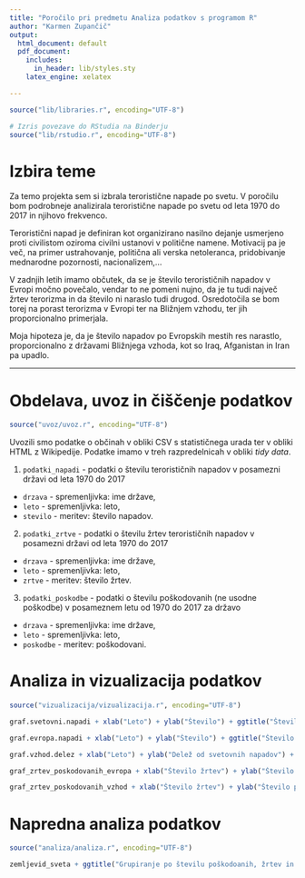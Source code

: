```yaml
---
title: "Poročilo pri predmetu Analiza podatkov s programom R"
author: "Karmen Zupančič"
output:
  html_document: default
  pdf_document:
    includes:
      in_header: lib/styles.sty
    latex_engine: xelatex

---
```


```r

source("lib/libraries.r", encoding="UTF-8")
```

```r
# Izris povezave do RStudia na Binderju
source("lib/rstudio.r", encoding="UTF-8")
```

# Izbira teme

Za temo projekta sem si izbrala teroristične napade po svetu.
V poročilu bom podrobneje analizirala teroristične napade po svetu od leta 1970 do 2017 in njihovo frekvenco. 

Teroristični napad je definiran kot organizirano nasilno dejanje usmerjeno proti civilistom oziroma civilni ustanovi v politične namene. Motivacij pa je več, na primer ustrahovanje, politična ali verska netoleranca, pridobivanje mednarodne pozornosti, nacionalizem,...

V zadnjih letih imamo občutek, da se je število terorističnih napadov v Evropi močno povečalo, vendar to ne pomeni nujno, da je tu tudi največ žrtev terorizma in da število ni naraslo tudi drugod.  Osredotočila se bom torej na porast terorizma v Evropi ter na Bližnjem vzhodu, ter jih proporcionalno primerjala.

Moja hipoteza je, da je število napadov po Evropskih mestih res narastlo, proporcionalno z  državami Bližnjega vzhoda, kot so Iraq, Afganistan in Iran pa upadlo.


***

# Obdelava, uvoz in čiščenje podatkov

```r
source("uvoz/uvoz.r", encoding="UTF-8")
```

Uvozili smo podatke o občinah v obliki CSV s statističnega urada ter v obliki HTML
z Wikipedije. Podatke imamo v treh razpredelnicah v obliki *tidy data*.

1. `podatki_napadi` - podatki o številu terorističnih napadov v posamezni državi od leta 1970 do 2017
  - `drzava` - spremenljivka: ime države,
  - `leto` - spremenljivka: leto,
  - `stevilo` - meritev: število napadov.

2. `podatki_zrtve` - podatki o številu žrtev terorističnih napadov v posamezni državi od leta 1970 do 2017
  - `drzava` - spremenljivka: ime države,
  - `leto` - spremenljivka: leto,
  - `zrtve` - meritev: število žrtev.
  
3. `podatki_poskodbe` - podatki o številu poškodovanih (ne usodne poškodbe) v posameznem letu od 1970 do 2017 za državo
  - `drzava` - spremenljivka: ime države,
  - `leto` - spremenljivka: leto,
  - `poskodbe` - meritev: poškodovani.
  
  
# Analiza in vizualizacija podatkov

```r
source("vizualizacija/vizualizacija.r", encoding="UTF-8")
```

```r
graf.svetovni.napadi + xlab("Leto") + ylab("Število") + ggtitle("Število terorističnih napadov po svetu od 1990 do 2017")
```  
  
```r
graf.evropa.napadi + xlab("Leto") + ylab("Število") + ggtitle("Število terorističnih napadov v Evropi od 1990 do 2017") + scale_color_discrete(name="Država", labels=c("Vzhodna Evropa", "Zahodna Evropa"))
```  

```r
graf.vzhod.delez + xlab("Leto") + ylab("Delež od svetovnih napadov") + ggtitle("Delež svetovnih napadov, ki jih predstavljajo napadi na Bližnjem vzhodu") 
```

```r
graf_zrtev_poskodovanih_evropa + xlab("Število žrtev") + ylab("Število poškodovanih") + ggtitle("Graf povezave med številom poškodovanih in številom žrtev v Zahodni Evropi") + labs(color = "Leto")
```

```r
graf_zrtev_poskodovanih_vzhod + xlab("Število žrtev") + ylab("Število poškodovanih") + ggtitle("Graf povezave med številom poškodovanih in \nštevilom žrtev v državah Bližnjega vzhoda") + labs(color = "Leto")
```

# Napredna analiza podatkov

```r
source("analiza/analiza.r", encoding="UTF-8")
```

```r
zemljevid_sveta + ggtitle("Grupiranje po številu poškodoanih, žrtev in napadov v 2017") + labs(fill = "Skupine")
```